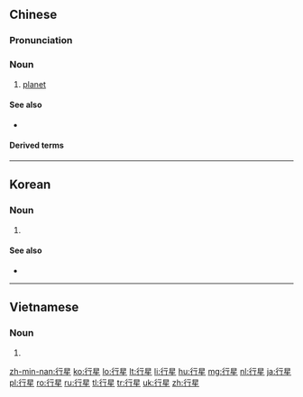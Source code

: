 ==Chinese==
{{zh-forms}}

===Pronunciation===
{{zh-pron
|m=xíngxīng
|c=hang4 sing1,haang4 sing1
|c_note=Sometimes pronounced "haang4 sing1" to distinguish from {{zh-l|恆星|hang4 sing1}}
|mn=qz,tp,xm:hêng-chhiⁿ/kh,zz:hêng-chheⁿ/qz,xm,zz,twv:hêng-seng
|cat=n
}}

===Noun===
{{zh-noun}}

# {{lb|zh|astronomy}} [[planet]] {{zh-mw|m:顆}}

====See also====
* {{list:planets of the Solar System/zh}}

====Derived terms====
{{zh-der|行星系|行星系統}}

----

==Korean==
{{ko-hanjatab|行|星}}

===Noun===
{{ko-noun|hj|rv=haengseong|hangeul=행성}}

# {{hanja form of|행성|planet}}

====See also====
* {{l|ko|위성|sc=Hang}}

----

==Vietnamese==
{{vi-hantutab}}

===Noun===
{{vi-hantu}}

# {{han tu form of|hành tinh|planet}}

[[zh-min-nan:行星]]
[[ko:行星]]
[[lo:行星]]
[[lt:行星]]
[[li:行星]]
[[hu:行星]]
[[mg:行星]]
[[nl:行星]]
[[ja:行星]]
[[pl:行星]]
[[ro:行星]]
[[ru:行星]]
[[tl:行星]]
[[tr:行星]]
[[uk:行星]]
[[zh:行星]]